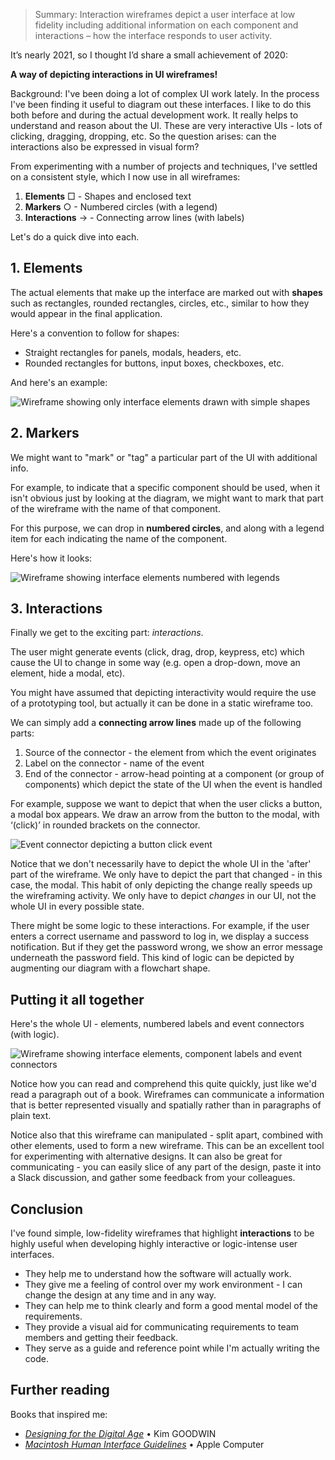 > Summary: Interaction wireframes depict a user interface at low fidelity including additional information on each component and interactions – how the interface responds to user activity.

It&rsquo;s nearly 2021, so I thought I&rsquo;d share a small achievement of 2020:

**A way of depicting interactions in UI wireframes!**

Background: I've been doing a lot of complex UI work lately. In the process I've been finding it useful to diagram out these interfaces. I like to do this both before and during the actual development work. It really helps to understand and reason about the UI. These are very interactive UIs - lots of clicking, dragging, dropping, etc. So the question arises: can the interactions also be expressed in visual form?

From experimenting with a number of projects and techniques, I've settled on a consistent style, which I now use in all wireframes:

1. <strong>Elements</strong> □ - Shapes and enclosed text
2. <strong>Markers</strong> ○ - Numbered circles (with a legend)
3. <strong>Interactions</strong> → - Connecting arrow lines (with labels)

Let's do a quick dive into each.

## 1. Elements

The actual elements that make up the interface are marked out with <strong>shapes</strong> such as rectangles, rounded rectangles, circles, etc., similar to how they would appear in the final application.

Here's a convention to follow for shapes:

- Straight rectangles for panels, modals, headers, etc.
- Rounded rectangles for buttons, input boxes, checkboxes, etc.

And here's an example:

![Wireframe showing only interface elements drawn with simple shapes](/images/articles/interaction-wireframes/wireframes-elements.svg)

## 2. Markers

We might want to "mark" or "tag" a particular part of the UI with additional info.

For example, to indicate that a specific component should be used, when it isn't obvious just by looking at the diagram, we might want to mark that part of the wireframe with the name of that component.

For this purpose, we can drop in <strong>numbered circles</strong>, and along with a legend item for each indicating the name of the component.

Here's how it looks:

![Wireframe showing interface elements numbered with legends](/images/articles/interaction-wireframes/wireframes-markers.svg)

## 3. Interactions

Finally we get to the exciting part: _interactions_.

The user might generate events (click, drag, drop, keypress, etc) which cause the UI to change in some way (e.g. open a drop-down, move an element, hide a modal, etc).

You might have assumed that depicting interactivity would require the use of a prototyping tool, but actually it can be done in a static wireframe too.

We can simply add a <strong>connecting arrow lines</strong> made up of the following parts:

1. Source of the connector - the element from which the event originates
2. Label on the connector - name of the event
3. End of the connector - arrow-head pointing at a component (or group of components) which depict the state of the UI when the event is handled

For example, suppose we want to depict that when the user clicks a button, a modal box appears. We draw an arrow from the button to the modal, with &lsquo;(click)&rsquo; in rounded brackets on the connector.

![Event connector depicting a button click event](/images/articles/interaction-wireframes/wireframes-interactions.svg)

Notice that we don't necessarily have to depict the whole UI in the 'after' part of the wireframe. We only have to depict the part that changed - in this case, the modal. This habit of only depicting the change really speeds up the wireframing activity. We only have to depict _changes_ in our UI, not the whole UI in every possible state.

There might be some logic to these interactions. For example, if the user enters a correct username and password to log in, we display a success notification. But if they get the password wrong, we show an error message underneath the password field. This kind of logic can be depicted by augmenting our diagram with a flowchart shape.

## Putting it all together

Here's the whole UI - elements, numbered labels and event connectors (with logic).

![Wireframe showing interface elements, component labels and event connectors](/images/articles/interaction-wireframes/wireframes-alltogether.svg)

Notice how you can read and comprehend this quite quickly, just like we'd read a paragraph out of a book. Wireframes can communicate a information that is better represented visually and spatially rather than in paragraphs of plain text.

Notice also that this wireframe can manipulated - split apart, combined with other elements, used to form a new wireframe. This can be an excellent tool for experimenting with alternative designs. It can also be great for communicating - you can easily slice of any part of the design, paste it into a Slack discussion, and gather some feedback from your colleagues.

## Conclusion

I've found simple, low-fidelity wireframes that highlight **interactions** to be highly useful when developing highly interactive or logic-intense user interfaces.

- They help me to understand how the software will actually work.
- They give me a feeling of control over my work environment - I can change the design at any time and in any way.
- They can help me to think clearly and form a good mental model of the requirements.
- They provide a visual aid for communicating requirements to team members and getting their feedback.
- They serve as a guide and reference point while I'm actually writing the code.

## Further reading

Books that inspired me:

- [_Designing for the Digital Age_](https://www.wiley.com/en-us/Designing+for+the+Digital+Age%3A+How+to+Create+Human+Centered+Products+and+Services-p-9780470229101) • Kim GOODWIN
- [_Macintosh Human Interface Guidelines_](https://developer.apple.com/design/human-interface-guidelines/) • Apple Computer
